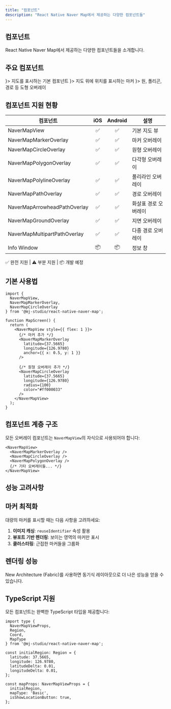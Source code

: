 ```yaml
---
title: "컴포넌트"
description: "React Native Naver Map에서 제공하는 다양한 컴포넌트들"
---
```



## 컴포넌트

React Native Naver Map에서 제공하는 다양한 컴포넌트들을 소개합니다.

## 주요 컴포넌트

<Cards>
  <Card title="NaverMapView" href="/components/map-view" icon={<Map className="w-6 h-6" />}>
    지도를 표시하는 기본 컴포넌트
  </Card>
  <Card title="마커" href="/components/marker" icon={<MapPin className="w-6 h-6" />}>
    지도 위에 위치를 표시하는 마커
  </Card>
  <Card title="오버레이" href="/components/overlays" icon={<Shapes className="w-6 h-6" />}>
    원, 폴리곤, 경로 등 도형 오버레이
  </Card>
</Cards>

## 컴포넌트 지원 현황

| 컴포넌트                         | iOS | Android | 설명          |
|------------------------------|:---:|:-------:|-------------|
| NaverMapView                 |  ✅  |    ✅    | 기본 지도 뷰     |
| NaverMapMarkerOverlay        |  ✅  |    ✅    | 마커 오버레이     |
| NaverMapCircleOverlay        |  ✅  |    ✅    | 원형 오버레이     |
| NaverMapPolygonOverlay       |  ✅  |    ✅    | 다각형 오버레이    |
| NaverMapPolylineOverlay      |  ✅  |    ✅    | 폴리라인 오버레이   |
| NaverMapPathOverlay          |  ✅  |    ✅    | 경로 오버레이     |
| NaverMapArrowheadPathOverlay |  ✅  |    ✅    | 화살표 경로 오버레이 |
| NaverMapGroundOverlay        |  ✅  |    ✅    | 지면 오버레이     |
| NaverMapMultipartPathOverlay |  ✅ |    ✅  | 다중 경로 오버레이  |
| Info Window                  | 📦  |   📦    | 정보 창        |

<Callout>
  ✅ 완전 지원 | ⚠️ 부분 지원 | 📦 개발 예정
</Callout>

## 기본 사용법

```tsx
import {
  NaverMapView,
  NaverMapMarkerOverlay,
  NaverMapCircleOverlay
} from '@mj-studio/react-native-naver-map';

function MapScreen() {
  return (
    <NaverMapView style={{ flex: 1 }}>
      {/* 마커 추가 */}
      <NaverMapMarkerOverlay
        latitude={37.5665}
        longitude={126.9780}
        anchor={{ x: 0.5, y: 1 }}
      />

      {/* 원형 오버레이 추가 */}
      <NaverMapCircleOverlay
        latitude={37.5665}
        longitude={126.9780}
        radius={100}
        color="#ff000033"
      />
    </NaverMapView>
  );
}
```

## 컴포넌트 계층 구조

모든 오버레이 컴포넌트는 `NaverMapView`의 자식으로 사용되어야 합니다:

```tsx
<NaverMapView>
  <NaverMapMarkerOverlay />
  <NaverMapCircleOverlay />
  <NaverMapPolygonOverlay />
  {/* 기타 오버레이들... */}
</NaverMapView>
```

## 성능 고려사항



## 마커 최적화



대량의 마커를 표시할 때는 다음 사항을 고려하세요:

1. **이미지 캐싱**: `reuseIdentifier` 속성 활용
2. **뷰포트 기반 렌더링**: 보이는 영역의 마커만 표시
3. **클러스터링**: 근접한 마커들을 그룹화



## 렌더링 성능



<Callout type="info">
  New Architecture (Fabric)를 사용하면 동기식 레이아웃으로 더 나은 성능을 얻을 수 있습니다.
</Callout>

## TypeScript 지원

모든 컴포넌트는 완벽한 TypeScript 타입을 제공합니다:

```tsx
import type {
  NaverMapViewProps,
  Region,
  Coord,
  MapType
} from '@mj-studio/react-native-naver-map';

const initialRegion: Region = {
  latitude: 37.5665,
  longitude: 126.9780,
  latitudeDelta: 0.01,
  longitudeDelta: 0.01,
};

const mapProps: NaverMapViewProps = {
  initialRegion,
  mapType: 'Basic',
  isShowLocationButton: true,
};
```

